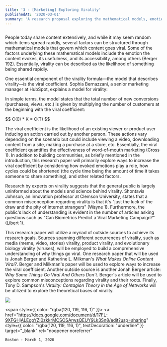 ```yaml
---
title: '3 - [Marketing] Exploring Virality'
publishedAt: '2020-03-01'
summary: 'A research proposal exploring the mathematical models, emotional factors, and misconceptions behind viral content, with insights from marketing and behavioral science.'
---
```


<div style={{display: 'flex', justifyContent: 'center'}}>
  <img 
src="/images/3-1.gif" alt=""
    style={{ width: '90%', maxWidth: '700px' }} 
  />
</div>

People today share content extensively, and while it may seem random which items spread rapidly, several factors can be structured through mathematical models that govern which content goes viral. Some of the factors underlying these mathematical models include the emotion the content evokes, its usefulness, and its accessibility, among others (Berger 192). Essentially, virality can be described as the likelihood of something being shared rapidly.

One essential component of the virality formula—the model that describes virality—is the viral coefficient. Sophia Bernazzani, a senior marketing manager at HubSpot, explains a model for virality:

In simple terms, the model states that the total number of new conversions (purchases, views, etc.) is given by multiplying the number of customers at the beginning with the viral coefficient:

<div style={{display: 'flex', justifyContent: 'center', margin: '1.5em 0'}}>
$$ C(0) * K = C(T) $$
</div>

The viral coefficient is the likelihood of an existing viewer or product user inducing an action carried out by another person. These actions vary depending on the scenario but could include viewing a video, downloading content from a site, making a purchase at a store, etc. Essentially, the viral coefficient quantifies the effectiveness of word-of-mouth marketing (Cross 1). In addition to building communities, as briefly mentioned in the introduction, this research paper will primarily explore ways to increase the viral coefficient by considering how evoked emotions play a role, how cycles could be shortened (the cycle time being the amount of time it takes someone to share something), and other related factors.

Research by experts on virality suggests that the general public is largely uninformed about the models and science behind virality. Shontavia Johnson, an innovation professor at Clemson University, states that a common misconception regarding virality is that it's "just the luck of the draw and the pity of internet strangers" (Wayne 1). Furthermore, the public's lack of understanding is evident in the number of articles asking questions such as "Can Biometrics Predict a Viral Marketing Campaign?" (Libert 1).

This research paper will utilize a myriad of outside sources to achieve its research goals. Sources spanning different occurrences of virality, such as media (meme, video, stories) virality, product virality, and evolutionary biology virality (viruses), will be employed to build a comprehensive understanding of why things go viral. One research paper that will be used is Jonah Berger and Katherine L. Milkman's *What Makes Online Content Viral?*. Berger and Milkman's paper will be used to explore ways to increase the viral coefficient. Another outside source is another Jonah Berger article: *Why Some Things Go Viral And Others Don't*. Berger's article will be used to explore common misconceptions regarding virality and their roots. Finally, Tony D. Sampson's *Virality: Contagion Theory in the Age of Networks* will be utilized to explore the theoretical bases of virality.

![](/images/3-2.gif)

<span style={{ color: "rgba(120, 119, 116, 1)" }}>
  <a
    href="https://docs.google.com/document/d/17FL-9XFGHjALEgoYZi0zkkrMCSOSArwsQEUY9Lk3Sn8/edit?usp=sharing"
    style={{
      color: "rgba(120, 119, 116, 1)",
      textDecoration: "underline"
    }}
    target="_blank"
    rel="noopener noreferrer"
  >
    Boston - March 1, 2020
  </a>
</span>